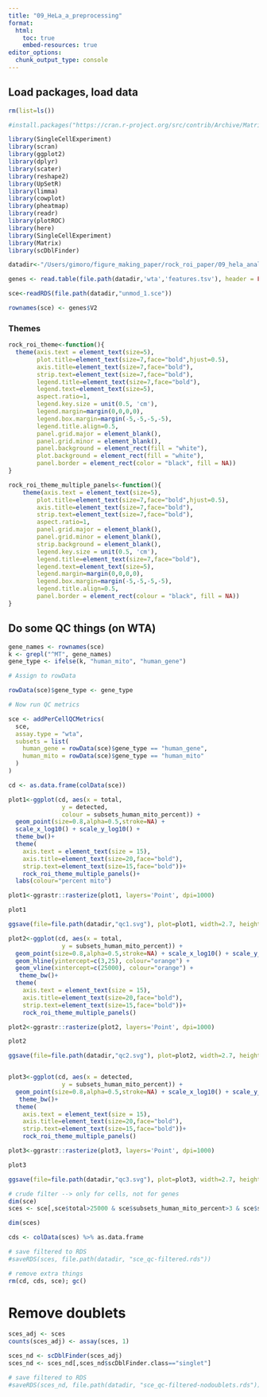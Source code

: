 ```yaml
---
title: "09_HeLa_a_preprocessing"
format:
  html:
    toc: true
    embed-resources: true
editor_options: 
  chunk_output_type: console
---
```



## Load packages, load data

```r

rm(list=ls())

#install.packages("https://cran.r-project.org/src/contrib/Archive/Matrix/Matrix_1.6-1.tar.gz", repos = NULL, type = "source")

library(SingleCellExperiment)
library(scran)
library(ggplot2)
library(dplyr)
library(scater)
library(reshape2)
library(UpSetR)
library(limma)
library(cowplot)
library(pheatmap)
library(readr)
library(plotROC)
library(here)
library(SingleCellExperiment)
library(Matrix)
library(scDblFinder)

datadir<-"/Users/gimoro/figure_making_paper/rock_roi_paper/09_hela_analysis/data/unmod_1"

genes <- read.table(file.path(datadir,'wta','features.tsv'), header = FALSE)

sce<-readRDS(file.path(datadir,"unmod_1.sce"))

rownames(sce) <- genes$V2

```

### Themes

```r

rock_roi_theme<-function(){
  theme(axis.text = element_text(size=5), 
        plot.title=element_text(size=7,face="bold",hjust=0.5),
        axis.title=element_text(size=7,face="bold"),
        strip.text=element_text(size=7,face="bold"),
        legend.title=element_text(size=7,face="bold"),
        legend.text=element_text(size=5),
        aspect.ratio=1,
        legend.key.size = unit(0.5, 'cm'),
        legend.margin=margin(0,0,0,0),
        legend.box.margin=margin(-5,-5,-5,-5),
        legend.title.align=0.5,
        panel.grid.major = element_blank(),
        panel.grid.minor = element_blank(),
        panel.background = element_rect(fill = "white"),
        plot.background = element_rect(fill = "white"),
        panel.border = element_rect(color = "black", fill = NA))
}

rock_roi_theme_multiple_panels<-function(){
    theme(axis.text = element_text(size=5), 
        plot.title=element_text(size=7,face="bold",hjust=0.5),
        axis.title=element_text(size=7,face="bold"),
        strip.text=element_text(size=7,face="bold"),
        aspect.ratio=1,
        panel.grid.major = element_blank(),
        panel.grid.minor = element_blank(),
        strip.background = element_blank(),
        legend.key.size = unit(0.5, 'cm'),
        legend.title=element_text(size=7,face="bold"),
        legend.text=element_text(size=5),
        legend.margin=margin(0,0,0,0),
        legend.box.margin=margin(-5,-5,-5,-5),
        legend.title.align=0.5,
        panel.border = element_rect(colour = "black", fill = NA))
}

```

## Do some QC things (on WTA)

```r

gene_names <- rownames(sce)
k <- grepl("^MT", gene_names)
gene_type <- ifelse(k, "human_mito", "human_gene")

# Assign to rowData

rowData(sce)$gene_type <- gene_type

# Now run QC metrics

sce <- addPerCellQCMetrics(
  sce,
  assay.type = "wta",
  subsets = list(
    human_gene = rowData(sce)$gene_type == "human_gene",
    human_mito = rowData(sce)$gene_type == "human_mito"
  )
)

cd <- as.data.frame(colData(sce))

plot1<-ggplot(cd, aes(x = total,
               y = detected,
               colour = subsets_human_mito_percent)) +
  geom_point(size=0.8,alpha=0.5,stroke=NA) +
  scale_x_log10() + scale_y_log10() +
  theme_bw()+
  theme(
    axis.text = element_text(size = 15),
    axis.title=element_text(size=20,face="bold"),
    strip.text=element_text(size=15,face="bold"))+
    rock_roi_theme_multiple_panels()+
  labs(colour="percent mito")

plot1<-ggrastr::rasterize(plot1, layers='Point', dpi=1000)

plot1

ggsave(file=file.path(datadir,"qc1.svg"), plot=plot1, width=2.7, height=2.7)

plot2<-ggplot(cd, aes(x = total, 
               y = subsets_human_mito_percent)) +
  geom_point(size=0.8,alpha=0.5,stroke=NA) + scale_x_log10() + scale_y_sqrt() +
  geom_hline(yintercept=c(3,25), colour="orange") +
  geom_vline(xintercept=c(25000), colour="orange") +
   theme_bw()+
  theme(
    axis.text = element_text(size = 15),
    axis.title=element_text(size=20,face="bold"),
    strip.text=element_text(size=15,face="bold"))+
    rock_roi_theme_multiple_panels()

plot2<-ggrastr::rasterize(plot2, layers='Point', dpi=1000)

plot2

ggsave(file=file.path(datadir,"qc2.svg"), plot=plot2, width=2.7, height=2.7)


plot3<-ggplot(cd, aes(x = detected, 
               y = subsets_human_mito_percent)) +
  geom_point(size=0.8,alpha=0.5,stroke=NA) + scale_x_log10() + scale_y_sqrt() +
   theme_bw()+
  theme(
    axis.text = element_text(size = 15),
    axis.title=element_text(size=20,face="bold"),
    strip.text=element_text(size=15,face="bold"))+
    rock_roi_theme_multiple_panels()

plot3<-ggrastr::rasterize(plot3, layers='Point', dpi=1000)

plot3

ggsave(file=file.path(datadir,"qc3.svg"), plot=plot3, width=2.7, height=2.7)

# crude filter --> only for cells, not for genes
dim(sce)
sces <- sce[,sce$total>25000 & sce$subsets_human_mito_percent>3 & sce$subsets_human_mito_percent<25]

dim(sces)

cds <- colData(sces) %>% as.data.frame

# save filtered to RDS
#saveRDS(sces, file.path(datadir, "sce_qc-filtered.rds"))

# remove extra things
rm(cd, cds, sce); gc()

```

# Remove doublets

```r

sces_adj <- sces
counts(sces_adj) <- assay(sces, 1)

sces_nd <- scDblFinder(sces_adj)
sces_nd <- sces_nd[,sces_nd$scDblFinder.class=="singlet"]

# save filtered to RDS
#saveRDS(sces_nd, file.path(datadir, "sce_qc-filtered-nodoublets.rds"))

```


